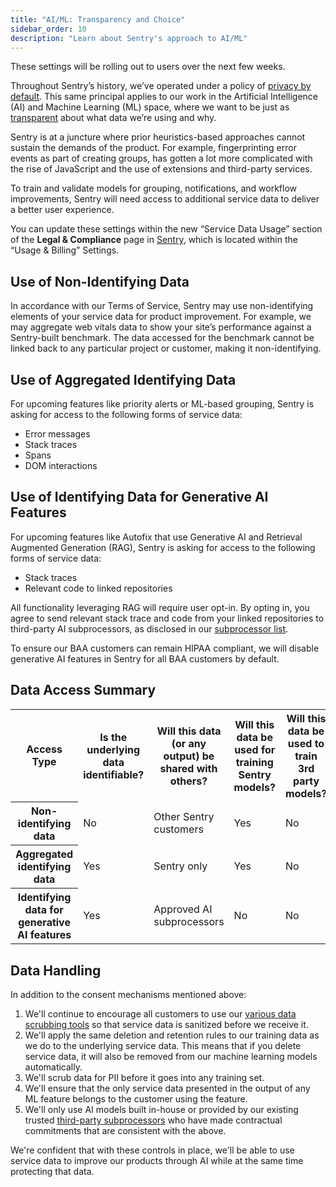 ```yaml
---
title: "AI/ML: Transparency and Choice"
sidebar_order: 10
description: "Learn about Sentry's approach to AI/ML"
---
```


<Note>

These settings will be rolling out to users over the next few weeks.

</Note>

Throughout Sentry’s history, we’ve operated under a policy of [privacy by default](https://sentry.io/lp/privacy-by-default/). This same principal applies to our work in the Artificial Intelligence (AI) and Machine Learning (ML) space, where we want to be just as [transparent](https://blog.sentry.io/terms-of-service-update/) about what data we’re using and why.

Sentry is at a juncture where prior heuristics-based approaches cannot sustain the demands of the product. For example, fingerprinting error events as part of creating groups, has gotten a lot more complicated with the rise of JavaScript and the use of extensions and third-party services.

To train and validate models for grouping, notifications, and workflow improvements, Sentry will need access to additional service data to deliver a better user experience.

You can update these settings within the new “Service Data Usage” section of the **Legal & Compliance** page in [Sentry](https://sentry.io/orgredirect/organizations/:orgslug/settings/legal/), which is located within the “Usage & Billing” Settings.

## Use of Non-Identifying Data

In accordance with our Terms of Service, Sentry may use non-identifying elements of your service data for product improvement. For example, we may aggregate web vitals data to show your site’s performance against a Sentry-built benchmark. The data accessed for the benchmark cannot be linked back to any particular project or customer, making it non-identifying.

## Use of Aggregated Identifying Data

For upcoming features like priority alerts or ML-based grouping, Sentry is asking for access to the following forms of service data:

- Error messages
- Stack traces
- Spans
- DOM interactions

## Use of Identifying Data for Generative AI Features

For upcoming features like Autofix that use Generative AI and Retrieval Augmented Generation (RAG), Sentry is asking for access to the following forms of service data:

- Stack traces
- Relevant code to linked repositories

All functionality leveraging RAG will require user opt-in. By opting in, you agree to send relevant stack trace and code from your linked repositories to third-party AI subprocessors, as disclosed in our [subprocessor list](https://sentry.io/legal/subprocessors/).

To ensure our BAA customers can remain HIPAA compliant, we will disable generative AI features in Sentry for all BAA customers by default.

## Data Access Summary

<table>
  <tr>
    <th>Access Type</th>
    <th>Is the underlying data identifiable?</th>
    <th>Will this data (or any output) be shared with others?</th>
    <th>Will this data be used for training Sentry models?</th>
    <th>Will this data be used to train 3rd party models?</th>
  </tr>
  <tr>
    <th>Non-identifying data</th>
    <td>No</td>
    <td>Other Sentry customers</td>
    <td>Yes</td>
    <td>No</td>
  </tr>
  <tr>
    <th>Aggregated identifying data</th>
    <td>Yes</td>
    <td>Sentry only</td>
    <td>Yes</td>
    <td>No</td>
  </tr>
  <tr>
    <th>Identifying data for generative AI features</th>
    <td>Yes</td>
    <td>Approved AI subprocessors</td>
    <td>No</td>
    <td>No</td>
  </tr>
</table>

## Data Handling

In addition to the consent mechanisms mentioned above:

1. We'll continue to encourage all customers to use our [various data scrubbing tools](https://docs.sentry.io/product/data-management-settings/scrubbing/) so that service data is sanitized before we receive it.
2. We'll apply the same deletion and retention rules to our training data as we do to the underlying service data. This means that if you delete service data, it will also be removed from our machine learning models automatically.
3. We'll scrub data for PII before it goes into any training set.
4. We'll ensure that the only service data presented in the output of any ML feature belongs to the customer using the feature.
5. We'll only use AI models built in-house or provided by our existing trusted [third-party subprocessors](https://sentry.io/legal/subprocessors/) who have made contractual commitments that are consistent with the above.

We're confident that with these controls in place, we'll be able to use service data to improve our products through AI while at the same time protecting that data.
